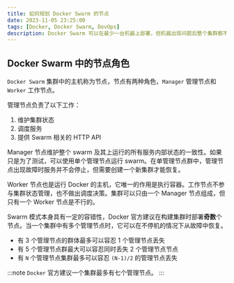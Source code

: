 ```yaml
---
title: 如何规划 Docker Swarm 的节点
date: 2023-11-05 23:25:00
tags: [Docker, Docker Swarm, DevOps]
description: Docker Swarm 可以在最少一台机器上部署，但机器出现问题后整个集群都不再可用，那如何规划集群中的节点更加合理呢？
---
```


## Docker Swarm 中的节点角色

`Docker Swarm` 集群中的主机称为节点，节点有两种角色，`Manager` 管理节点和 `Worker` 工作节点。

管理节点负责了以下工作：

1. 维护集群状态
2. 调度服务
3. 提供 Swarm 相关的 HTTP API

Manager 节点维护整个 swarm 及其上运行的所有服务内部状态的一致性。如果只是为了测试，可以使用单个管理节点运行 swarm。在单管理节点群中，管理节点出现故障时服务并不会停止，但需要创建一个新集群才能恢复。

Worker 节点也是运行 Docker 的主机，它唯一的作用是执行容器。工作节点不参与集群状态管理，也不做出调度决策。集群可以只由一个 Manager 节点组成，但只有一个 Worker 节点是不行的。

Swarm 模式本身具有一定的容错性，Docker 官方建议在构建集群时部署**奇数**个节点。当一个集群中有多个管理节点时，它可以在不停机的情况下从故障中恢复。

- 有 3 个管理节点的群体最多可以容忍 1 个管理节点丢失
- 有 5 个管理节点群最大可以容忍同时丢失 2 个管理节点节点
- 有 `N` 个管理节点集群最多可以容忍 `(N-1)/2` 的管理节点丢失

:::note
`Docker` 官方建议一个集群最多有七个管理节点。
:::
